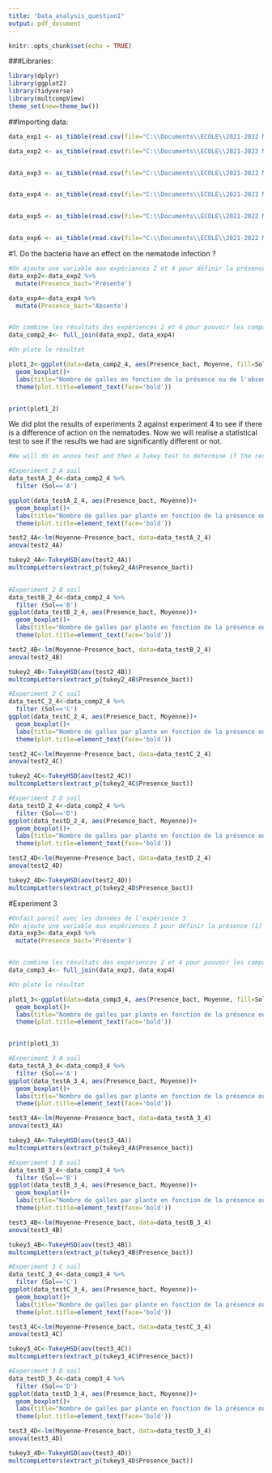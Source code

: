 ---
title: "Data_analysis_question1"
output: pdf_document
---

```{r setup, include=FALSE}
knitr::opts_chunk$set(echo = TRUE)
```

###Libraries:

```{r}
library(dplyr)
library(ggplot2)
library(tidyverse)
library(multcompView)
theme_set(new=theme_bw())
```
##Importing data:

```{r}
data_exp1 <- as_tibble(read.csv(file="C:\\Documents\\ECOLE\\2021-2022 Montpellier SupAgro\\D4 JRL-AT\\Projects\\Experiments\\resultat_exp1.csv", header = TRUE, sep=",", dec= '.', stringsAsFactors=TRUE))

data_exp2 <- as_tibble(read.csv(file="C:\\Documents\\ECOLE\\2021-2022 Montpellier SupAgro\\D4 JRL-AT\\Projects\\Experiments\\resultat_exp2.csv", header = TRUE, sep=",", dec= '.', stringsAsFactors=TRUE))


data_exp3 <- as_tibble(read.csv(file="C:\\Documents\\ECOLE\\2021-2022 Montpellier SupAgro\\D4 JRL-AT\\Projects\\Experiments\\resultat_exp3.csv", header = TRUE, sep=",", dec= '.', stringsAsFactors=TRUE))


data_exp4 <- as_tibble(read.csv(file="C:\\Documents\\ECOLE\\2021-2022 Montpellier SupAgro\\D4 JRL-AT\\Projects\\Experiments\\resultat_exp4.csv", header = TRUE, sep=",", dec= '.', stringsAsFactors=TRUE))


data_exp5 <- as_tibble(read.csv(file="C:\\Documents\\ECOLE\\2021-2022 Montpellier SupAgro\\D4 JRL-AT\\Projects\\Experiments\\resultat_exp5.csv", header = TRUE, sep=",", dec= '.', stringsAsFactors=TRUE))


data_exp6 <- as_tibble(read.csv(file="C:\\Documents\\ECOLE\\2021-2022 Montpellier SupAgro\\D4 JRL-AT\\Projects\\Experiments\\resultat_exp6.csv", header = TRUE, sep=",", dec= '.', stringsAsFactors=TRUE))
```



#1. Do the bacteria have an effect on the nematode infection ?

```{r}
#On ajoute une variable aux expériences 2 et 4 pour définir la présence (1) ou l'absence (0) de Bactérie
data_exp2<-data_exp2 %>% 
  mutate(Presence_bact='Présente')

data_exp4<-data_exp4 %>% 
  mutate(Presence_bact='Absente')


#On combine les résultats des expériences 2 et 4 pour pouvoir les comparer
data_comp2_4<- full_join(data_exp2, data_exp4)

#On plote le résultat

plot1_2<-ggplot(data=data_comp2_4, aes(Presence_bact, Moyenne, fill=Sol))+
  geom_boxplot()+
  labs(title="Nombre de galles en fonction de la présence ou de l'absence de bactérie \ninoculée et du sol en comptant une seule inoculation")+
  theme(plot.title=element_text(face='bold'))


print(plot1_2)
```



We did plot the results of experiments 2 against experiment 4 to see if there is a difference of action on the nematodes. Now we will realise a statistical test to see if the results we had are significantly different or not. 

```{r}
#We will do an anova test and then a Tukey test to determine if the results are the same or not. We will seperate the tests realised on experiments 2 and 3.

#Experiment 2 A soil
data_testA_2_4<-data_comp2_4 %>% 
  filter (Sol=='A')

ggplot(data_testA_2_4, aes(Presence_bact, Moyenne))+
  geom_boxplot()+
  labs(title="Nombre de galles par plante en fonction de la présence ou l'absence de \nbactérie utilisée dans du sable non-autoclavé en une inocultations")+
  theme(plot.title=element_text(face='bold'))

test2_4A<-lm(Moyenne~Presence_bact, data=data_testA_2_4)
anova(test2_4A)

tukey2_4A<-TukeyHSD(aov(test2_4A))
multcompLetters(extract_p(tukey2_4A$Presence_bact))
    
```


```{r}
#Experiment 2 B soil
data_testB_2_4<-data_comp2_4 %>% 
  filter (Sol=='B')
ggplot(data_testB_2_4, aes(Presence_bact, Moyenne))+
  geom_boxplot()+
  labs(title="Nombre de galles par plante en fonction de la présence ou l'absence de \nbactérie utilisée dans du sable et terreau non-autoclavé en une inoculation")+
  theme(plot.title=element_text(face='bold'))

test2_4B<-lm(Moyenne~Presence_bact, data=data_testB_2_4)
anova(test2_4B)

tukey2_4B<-TukeyHSD(aov(test2_4B))
multcompLetters(extract_p(tukey2_4B$Presence_bact))
```

```{r}
#Experiment 2 C soil
data_testC_2_4<-data_comp2_4 %>% 
  filter (Sol=='C')
ggplot(data_testC_2_4, aes(Presence_bact, Moyenne))+
  geom_boxplot()+
  labs(title="Nombre de galles par plante en fonction de la présence ou l'absence de \nbactérie utilisée dans du sable autoclavé en une inoculation")+
  theme(plot.title=element_text(face='bold'))

test2_4C<-lm(Moyenne~Presence_bact, data=data_testC_2_4)
anova(test2_4C)

tukey2_4C<-TukeyHSD(aov(test2_4C))
multcompLetters(extract_p(tukey2_4C$Presence_bact))
```

```{r}
#Experiment 2 D soil
data_testD_2_4<-data_comp2_4 %>% 
  filter (Sol=='D')
ggplot(data_testD_2_4, aes(Presence_bact, Moyenne))+
  geom_boxplot()+
  labs(title="Nombre de galles par plante en fonction de la présence ou l'absence de \nbactérie utilisée dans du sable et terreau autoclavé en une inoculation")+
  theme(plot.title=element_text(face='bold'))

test2_4D<-lm(Moyenne~Presence_bact, data=data_testD_2_4)
anova(test2_4D)

tukey2_4D<-TukeyHSD(aov(test2_4D))
multcompLetters(extract_p(tukey2_4D$Presence_bact))
```
#Experiment 3
```{r}
#Onfait pareil avec les données de l'expérience 3
#On ajoute une variable aux expériences 3 pour définir la présence (1) ou l'absence (0) de Bactérie
data_exp3<-data_exp3 %>% 
  mutate(Presence_bact='Présente')


#On combine les résultats des expériences 2 et 4 pour pouvoir les comparer
data_comp3_4<- full_join(data_exp3, data_exp4)

#On plote le résultat

plot1_3<-ggplot(data=data_comp3_4, aes(Presence_bact, Moyenne, fill=Sol))+
  geom_boxplot()+
  labs(title="Nombre de galles par plante en fonction de la présence ou l'absence de \nbactérie utilisée et en fonction du sol en trois inoculations")+
  theme(plot.title=element_text(face='bold'))


print(plot1_3)
```


```{r}
#Experiment 3 A soil
data_testA_3_4<-data_comp3_4 %>% 
  filter (Sol=='A')
ggplot(data_testA_3_4, aes(Presence_bact, Moyenne))+
  geom_boxplot()+
  labs(title="Nombre de galles par plante en fonction de la présence ou l'absence de \nbactérie utilisée dans du sable non-autoclavé en trois inoculation")+
  theme(plot.title=element_text(face='bold'))

test3_4A<-lm(Moyenne~Presence_bact, data=data_testA_3_4)
anova(test3_4A)

tukey3_4A<-TukeyHSD(aov(test3_4A))
multcompLetters(extract_p(tukey3_4A$Presence_bact))
```
```{r}
#Experiment 3 B soil
data_testB_3_4<-data_comp3_4 %>% 
  filter (Sol=='B')
ggplot(data_testB_3_4, aes(Presence_bact, Moyenne))+
  geom_boxplot()+
  labs(title="Nombre de galles par plante en fonction de la présence ou l'absence de \nbactérie utilisée dans du sable et terreau non-autoclavé en trois inoculation")+
  theme(plot.title=element_text(face='bold'))

test3_4B<-lm(Moyenne~Presence_bact, data=data_testB_3_4)
anova(test3_4B)

tukey3_4B<-TukeyHSD(aov(test3_4B))
multcompLetters(extract_p(tukey3_4B$Presence_bact))
```

```{r}
#Experiment 3 C soil
data_testC_3_4<-data_comp3_4 %>% 
  filter (Sol=='C')
ggplot(data_testC_3_4, aes(Presence_bact, Moyenne))+
  geom_boxplot()+
  labs(title="Nombre de galles par plante en fonction de la présence ou l'absence de \nbactérie utilisée dans du sable autoclavé en trois inoculation")+
  theme(plot.title=element_text(face='bold'))

test3_4C<-lm(Moyenne~Presence_bact, data=data_testC_3_4)
anova(test3_4C)

tukey3_4C<-TukeyHSD(aov(test3_4C))
multcompLetters(extract_p(tukey3_4C$Presence_bact))
```

```{r}
#Experiment 3 D soil
data_testD_3_4<-data_comp3_4 %>% 
  filter (Sol=='D')
ggplot(data_testD_3_4, aes(Presence_bact, Moyenne))+
  geom_boxplot()+
  labs(title="Nombre de galles par plante en fonction de la présence ou l'absence de \nbactérie utilisée dans du sable et terreau autoclavé en trois inoculation")+
  theme(plot.title=element_text(face='bold'))

test3_4D<-lm(Moyenne~Presence_bact, data=data_testD_3_4)
anova(test3_4D)

tukey3_4D<-TukeyHSD(aov(test3_4D))
multcompLetters(extract_p(tukey3_4D$Presence_bact))
```



